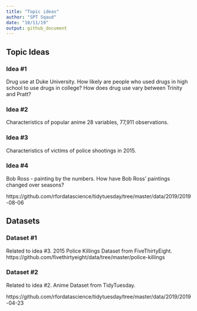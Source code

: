 ```yaml
---
title: "Topic ideas"
author: "SPT Sqaud"
date: "10/11/19"
output: github_document
---
```


## Topic Ideas

### Idea #1

Drug use at Duke University. How likely are people who used drugs in high school to use drugs in college? How does drug use vary between Trinity and Pratt?

### Idea #2

Characteristics of popular anime
28 variables, 77,911 observations.

### Idea #3 

Characteristics of victims of police shootings in 2015.

### Idea #4
Bob Ross - painting by the numbers. How have Bob Ross' paintings changed over seasons?

https://github.com/rfordatascience/tidytuesday/tree/master/data/2019/2019-08-06

## Datasets

### Dataset #1

Related to idea #3. 2015 Police Killings Dataset from FiveThirtyEight. 
https://github.com/fivethirtyeight/data/tree/master/police-killings

### Dataset #2
Related to idea #2. Anime Dataset from TidyTuesday. 

https://github.com/rfordatascience/tidytuesday/tree/master/data/2019/2019-04-23